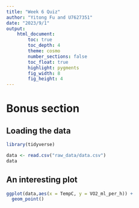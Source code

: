 ```yaml
---
title: "Week 6 Quiz"
author: "Yitong Fu and U7627351"
date: "2023/9/1"
output:  
    html_document:
        toc: true
        toc_depth: 4
        theme: cosmo
        number_sections: false
        toc_float: true
        highlight: pygments
        fig_width: 8
        fig_height: 4
---
```


# Bonus section

## Loading the data
```r
library(tidyverse)
```

```r
data <- read.csv("raw_data/data.csv")
data
```


## An interesting plot


```r
ggplot(data,aes(x = TempC, y = VO2_ml_per_h)) +
  geom_point()
```



